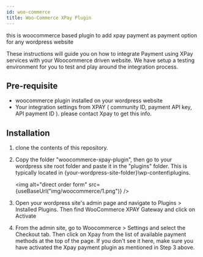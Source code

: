```yaml
---
id: woo-commerce
title: Woo-Commerce XPay Plugin
---
```



this is woocommerce based plugin to add xpay payment as payment option for any wordpress website

These instructions will guide you on how to integrate Payment using XPay services with your Woocommerce driven website. 
   We have setup a testing environment for you to test and play around the integration process.

## Pre-requisite
- woocommerce plugin installed on your wordpress website
- Your integration settings from XPAY ( community ID, payment API key, API payment ID ). please contact Xpay to get this info.


## Installation
1. clone the contents of this repository.

2. Copy the folder "woocommerce-xpay-plugin", then go to your wordpress site root folder and paste it in the "plugins" folder.
   This is typically located in {your-wordpress-site-folder}\wp-content\plugins.

   <img
     alt="direct order form"
     src={useBaseUrl("img/woocommerce/1.png")}
   />

3. Open your wordpress site's admin page and navigate to Plugins > Installed Plugins. Then find WooCommerce XPAY Gateway and click on Activate

4. From the admin site, go to Woocommerce > Settings and select the Checkout tab. Then click on Xpay from the list of available payment methods at the top of the page.
   If you don't see it here, make sure you have activated the Xpay payment plugin as mentioned in Step 3 above.
